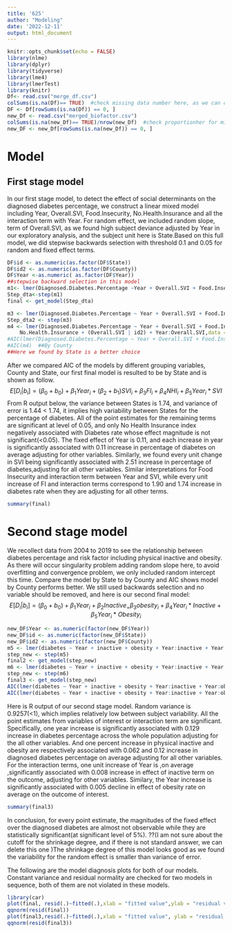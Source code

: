 ---
title: '625'
author: "Modeling"
date: '2022-12-11'
output: html_document
---

```{r}
knitr::opts_chunk$set(echo = FALSE)
library(nlme)
library(dplyr)
library(tidyverse)
library(lme4)
library(lmerTest)
library(knitr)
Df<- read.csv("merge_df.csv")
colSums(is.na(Df)== TRUE)  #check missing data number here, as we can directly noticed it is not a big number.
DF <- Df[rowSums(is.na(Df)) == 0, ] 
new_Df <- read.csv("merged_biofactor.csv")
colSums(is.na(new_Df)== TRUE)/nrow(new_Df)  #check proportionher for missing data which is still not a big proportion and are drop out here
new_DF <- new_Df[rowSums(is.na(new_Df)) == 0, ]
```
# Model
## First stage model
In our first stage model, to detect the effect of social determinants on the diagnosed diabetes percentage, we construct a linear mixed model including Year, Overall.SVI, Food.Insecurity, No.Health.Insurance and all the interaction term with Year. For random effect, we included random slope, term of Overall.SVI, as we found high subject deviance adjusted by Year in our exploratory analysis, and the subject unit here is State.Based on this full model, we did stepwise backwards selection with threshold 0.1 and 0.05 for random and fixed effect terms. 
```{r Modeling Process, message=FALSE, warning=FALSE, paged.print=FALSE,results=FALSE}
DF$id <- as.numeric(as.factor(DF$State))
DF$id2 <- as.numeric(as.factor(DF$County))
DF$Year <-as.numeric( as.factor(DF$Year))
##stepwise backward selection in this model
m1<- lmer(Diagnosed.Diabetes.Percentage ~Year + Overall.SVI + Food.Insecurity + No.Health.Insurance + Year:Overall.SVI + Food.Insecurity:Year + No.Health.Insurance:Year+(Overall.SVI |id),data = DF) 
Step_dta<-step(m1)
final <- get_model(Step_dta)

m3 <- lmer(Diagnosed.Diabetes.Percentage ~ Year + Overall.SVI + Food.Insecurity + No.Health.Insurance + Year:Overall.SVI + Food.Insecurity:Year + No.Health.Insurance:Year+(Overall.SVI |id2),data = DF)
Step_dta2 <- step(m3)
m4 <- lmer(Diagnosed.Diabetes.Percentage ~ Year + Overall.SVI + Food.Insecurity +  
    No.Health.Insurance + (Overall.SVI | id2) + Year:Overall.SVI,data = DF,REML = FALSE)
#AIC(lmer(Diagnosed.Diabetes.Percentage ~ Year + Overall.SVI + Food.Insecurity + No.Health.Insurance + Year:Overall.SVI + Food.Insecurity:Year + No.Health.Insurance:Year+(Overall.SVI |id),data = DF,REML = FALSE)) ##By State
#AIC(m4)  ##By County
##Here we found by State is a better choice
```

After we compared AIC of the models by different grouping variables, County and State, our first final model is resulted to be by State and is shown as follow. $$E[D_i|b_i]=(\beta_0+b_0)+\beta_1Year_i+(\beta_2+b_1)SVI_i+\beta_3FI_i+\beta_4NHI_i+\beta_5Year_i*SVI$$
From R output below, the variance between States is 1.74, and variance of error is 1.44 < 1.74, it implies high variability between States for the percentage of diabetes. All of the point estimates for the remaining terms are significant at level of 0.05, and only No Health Insurance index negatively associated with Diabetes rate whose effect magnitude is not significant(<0.05). The fixed effect of Year is 0.11, and each increase in year is significantly associated with 0.11 increase in percentage of diabetes on average adjusting for other variables. Similarly, we found every unit change in SVI being significantly associated with 2.51 increase in percentage of diabetes,adjusting for all other variables. Similar interpretations for Food Insecurity and interaction term between Year and SVI, while every unit increase of FI and interaction terms correspond to 1.90 and 1.74 increase in diabetes rate when they are adjusting for all other terms.
```{r Model 1}
summary(final)
```

# Second stage model
We recollect data from 2004 to 2019 to see the relationship between diabetes percentage and risk factor including physical inactive and obesity. As there will occur singularity problem adding random slope here, to avoid overfitting and convergence problem, we only included random intercept this time. Compare the model by State to by County and AIC shows model by County performs better. We still used backwards selection and no variable should be removed, and here is our second final model:
$$E[D_i|b_i]=(\beta_0+b_0)+\beta_1Year_i+\beta_2Inactive_+\beta_3obesity_i+\beta_4Year_i*Inactive+\beta_5Year_i*Obesity_i$$

```{r message=FALSE, warning=FALSE,results=FALSE}
new_DF$Year <- as.numeric(factor(new_DF$Year))
new_DF$id <- as.numeric(factor(new_DF$State))
new_DF$id2 <- as.numeric(factor(new_DF$County))
m5 <- lmer(diabetes ~ Year + inactive + obesity + Year:inactive + Year:obesity + (1|id),data = new_DF )
step_new <- step(m5)
final2 <- get_model(step_new)
m6 <- lmer(diabetes ~ Year + inactive + obesity + Year:inactive + Year:obesity + (1|id2) ,data = new_DF )
step_new <- step(m6)
final3 <- get_model(step_new)
AIC(lmer(diabetes ~ Year + inactive + obesity + Year:inactive + Year:obesity + (1|id) ,data = new_DF , REML = FALSE))
AIC(lmer(diabetes ~ Year + inactive + obesity + Year:inactive + Year:obesity + (1|id2) ,data = new_DF ,REML = FALSE))
```

Here is R output of our second stage model. Random variance is 0.9257(<1), which implies relatively low between subject variability. All the point estimates from variables of interest or interaction term are significant. Specifically, one year increase is significantly associated with 0.129 increase in diabetes percentage across the whole population adjusting for the all other variables. And one percent increase in physical inactive and obesity are respectively associated with 0.062 and 0.12 increase in diagnosed diabetes percentage on average adjusting for all other variables. For the interaction terms, one unit increase of Year is ,on average ,significantly associated with 0.008 increase in effect of inactive term on the outcome, adjusting for other variables. Similary, the Year increase is significantly associated with 0.005 decline in effect of obesity rate on average on the outcome of interest. 
```{r}
summary(final3)
```

In conclusion, for every point estimate, the magnitudes of the fixed effect over the diagnosed diabetes are almost not observable while they are statistically significant(at significant level of 5%). ??(I am not sure about the cutoff for the shrinkage degree, and if there is not standard answer, we can delete this one )The shrinkage degree of this model looks good as we found the variability for the random effect is smaller than variance of error. 

The following are the model diagnosis plots for both of our models. Constant variance and residual normality are checked for two models in sequence, both of them are not violated in these models.
```{r message=FALSE, warning=FALSE}
library(car)
plot(final, resid(.)~fitted(.),xlab = "fitted value",ylab = "residual value")
qqnorm(resid(final))
plot(final3,resid(.)~fitted(.),xlab = "fitted value", ylab = "residual value")
qqnorm(resid(final3))
```



